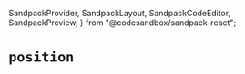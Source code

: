   SandpackProvider,
  SandpackLayout,
  SandpackCodeEditor,
  SandpackPreview,
} from "@codesandbox/sandpack-react";

# `position`

<Sandpack template="static" />
